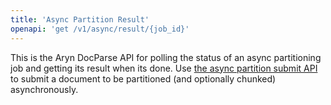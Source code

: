 ```yaml
---
title: 'Async Partition Result'
openapi: 'get /v1/async/result/{job_id}'
---
```

This is the Aryn DocParse API for polling the status of an async partitioning job and getting its result when its done. Use [the async partition submit API](async-partition-submit) to submit a document to be partitioned (and optionally chunked) asynchronously.
